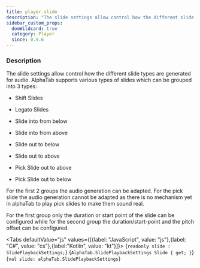 ```yaml
---
title: player.slide
description: "The slide settings allow control how the different slide types are generated for audio."
sidebar_custom_props:
  domWildcard: true
  category: Player
  since: 0.9.6
---
```




<SettingsHeader />

### Description
The slide settings allow control how the different slide types are generated for audio. AlphaTab supports various types of slides which can be grouped into 3 types:

* Shift Slides
* Legato Slides


* Slide into from below
* Slide into from above
* Slide out to below
* Slide out to above


* Pick Slide out to above
* Pick Slide out to below

For the first 2 groups the audio generation can be adapted. For the pick slide the audio generation cannot be adapted
as there is no mechanism yet in alphaTab to play pick slides to make them sound real.

For the first group only the duration or start point of the slide can be configured while for the second group
the duration/start-point and the pitch offset can be configured.

<Tabs defaultValue="js" values={[{label: "JavaScript", value: "js"},{label: "C#", value: "cs"},{label:"Kotlin", value: "kt"}]}>
<TabItem value="js">
<CodeBlock language="ts">{`readonly slide : SlidePlaybackSettings;`}</CodeBlock>
</TabItem>
<TabItem value="cs">
<CodeBlock language="csharp">{`AlphaTab.SlidePlaybackSettings Slide { get; }`}</CodeBlock>
</TabItem>
<TabItem value="kt">
<CodeBlock language="kotlin">{`val slide: alphaTab.SlidePlaybackSettings`}</CodeBlock>
</TabItem>
</Tabs>



<ManualDocs />

